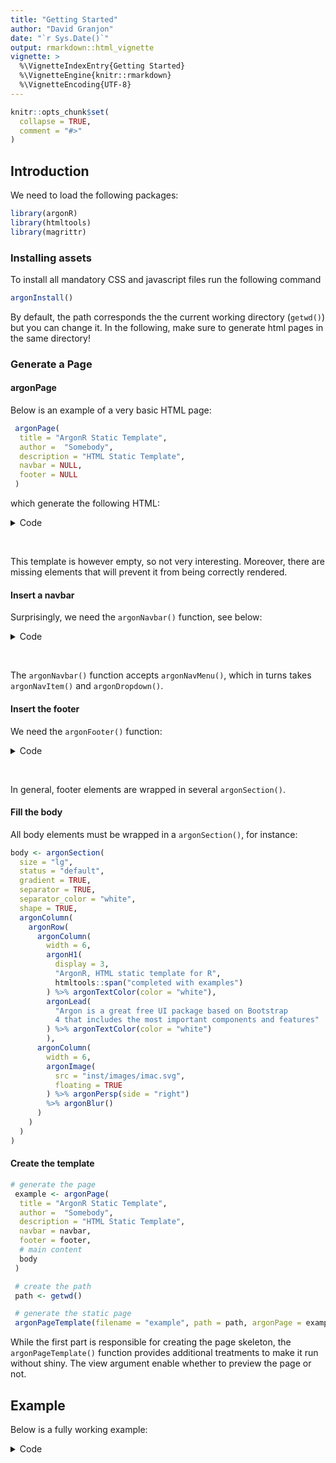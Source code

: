 ```yaml
---
title: "Getting Started"
author: "David Granjon"
date: "`r Sys.Date()`"
output: rmarkdown::html_vignette
vignette: >
  %\VignetteIndexEntry{Getting Started}
  %\VignetteEngine{knitr::rmarkdown}
  %\VignetteEncoding{UTF-8}
---
```


```r
knitr::opts_chunk$set(
  collapse = TRUE,
  comment = "#>"
)
```


## Introduction

We need to load the following packages:

```r
library(argonR)
library(htmltools)
library(magrittr)
```

### Installing assets

To install all mandatory CSS and javascript files run the following command

```r
argonInstall()
```

By default, the path corresponds the the current working directory (`getwd()`) but you 
can change it. In the following, make sure to generate html pages in the same directory!

### Generate a Page

#### argonPage

Below is an example of a very basic HTML page:

```r
 argonPage(
  title = "ArgonR Static Template",
  author =  "Somebody",
  description = "HTML Static Template",
  navbar = NULL,
  footer = NULL
 )
```

which generate the following HTML:

<details>
<summary>Code</summary>
```html
<html>
  <meta charset="utf-8"/>
  <meta name="viewport" content="width=device-width, initial-scale=1, shrink-to-fit=no"/>
  <meta name="description" content="HTML Static Template"/>
  <meta name="author" content="Somebody"/>
  <title>ArgonR Static Template</title>
  <link href="inst/assets/img/brand/favicon.png" rel="icon" type="image/png"/>
  <link href="https://fonts.googleapis.com/css?family=Open+Sans:300,400,600,700" rel="stylesheet"/>
  <link href="inst/assets/vendor/nucleo/css/nucleo.css" rel="stylesheet"/>
  <link href="inst/assets/vendor/font-awesome/css/font-awesome.min.css" rel="stylesheet"/>
  <link type="text/css" href="inst/assets/css/argon.min.css" rel="stylesheet"/>
  <body>
    <header class="header-global"></header>
    <main></main>
    <script src="inst/assets/vendor/jquery/jquery.min.js"></script>
    <script src="inst/assets/vendor/popper/popper.min.js"></script>
    <script src="inst/assets/vendor/bootstrap/bootstrap.min.js"></script>
    <script src="inst/assets/vendor/headroom/headroom.min.js"></script>
    <script src="inst/assets/vendor/onscreen/onscreen.min.js"></script>
    <script src="inst/assets/js/argon.min.js"></script>
  </body>
</html>
```
</details>
<br>

This template is however empty, so not very interesting. Moreover, there
are missing elements that will prevent it from being correctly rendered. 

#### Insert a navbar

Surprisingly, we need the `argonNavbar()` function, see below:

<details>
<summary>Code</summary>
```r
navbar <- argonNavbar(
  id = "main-navbar",
  src = "https://demos.creative-tim.com/argon-design-system/assets/img/brand/white.png",
  # left menu
  argonNavMenu(
    argonDropdown(
      name = "Components",
      size = "lg",
      argonDropdownItem(
        name = "Getting Started",
        description = "Blabla",
        src = "",
        icon = "spaceship",
        status = "primary"
      ),
      argonDropdownItem(
        name = "Foundation",
        description = "Blabla",
        src = "",
        icon = "palette",
        status = "warning"
      ),
      argonDropdownItem(
        name = "Components",
        description = "Blabla",
        src = "",
        icon = "ui-04",
        status = "success"
      )
    )
  ),
  # right menu
  argonNavMenu(
    side = "right",
    argonNavItem(
      name = "facebook",
      src = "https://www.facebook.com",
      icon = "facebook-square",
      tooltip = "Like us on Facebook"
    ),
    argonNavItem(
      name = "instagram",
      src = "https://www.instagram.com",
      icon = "instagram",
      tooltip = "Follow us on Instagram"
    ),
    argonNavItem(
      name = "twitter",
      src = "https://www.twitter.com",
      icon = "twitter-square",
      tooltip = "Follow us on Twitter"
    ),
    argonNavItem(
      name = "github",
      src = "https://www.github.com",
      icon = "github",
      tooltip = "Star us on Github"
    )
  )
 )
```
</details>
<br>

The `argonNavbar()` function accepts `argonNavMenu()`, which in turns takes
`argonNavItem()` and `argonDropdown()`.


#### Insert the footer

We need the `argonFooter()` function:

<details>
<summary>Code</summary>
```r
footer <- argonFooter(
  has_card = FALSE,
  argonContainer(
    size = "lg",
    argonRow(
      argonColumn(
        width = 6,
        argonIconWrapper(
          iconTag = argonIcon("atom"),
          size = "lg",
          status = "success",
          shadow = TRUE,
          hover_shadow = TRUE
        ),
        argonH1(
          display = 3,
          "Insert anything in the footer"
        ),
        argonLead(
          "The Arctic Ocean freezes every winter and much of 
          the sea-ice then thaws every summer, and that process 
          will continue whatever"
        )
        ),
      argonColumn(
        width = 6,
        argonCarousel(
          width = 12,
          id = "carousel2",
          argonCarouselItem(
            src = "http://www.72pxdesigns.com/wp-content/uploads/2017/06/preview-814162.png",
            active = TRUE
          ),
          argonCarouselItem(
            src = "http://www.72pxdesigns.com/wp-content/uploads/2017/06/preview-814162.png",
            active = FALSE
          )
        )
      )
    )
  )
 )
```
</details>
<br>

In general, footer elements are wrapped in several `argonSection()`. 

#### Fill the body

All body elements must be wrapped in a `argonSection()`, for instance:

```r
body <- argonSection(
  size = "lg",
  status = "default",
  gradient = TRUE,
  separator = TRUE,
  separator_color = "white",
  shape = TRUE,
  argonColumn(
    argonRow(
      argonColumn(
        width = 6,
        argonH1(
          display = 3, 
          "ArgonR, HTML static template for R", 
          htmltools::span("completed with examples")
        ) %>% argonTextColor(color = "white"),
        argonLead(
          "Argon is a great free UI package based on Bootstrap 
          4 that includes the most important components and features"
        ) %>% argonTextColor(color = "white")
        ),
      argonColumn(
        width = 6,
        argonImage(
          src = "inst/images/imac.svg",
          floating = TRUE
        ) %>% argonPersp(side = "right")
        %>% argonBlur()
      )
    )
  )
)
```

#### Create the template

```r
# generate the page
 example <- argonPage(
  title = "ArgonR Static Template",
  author =  "Somebody",
  description = "HTML Static Template",
  navbar = navbar,
  footer = footer,
  # main content
  body
 )

 # create the path
 path <- getwd()

 # generate the static page
 argonPageTemplate(filename = "example", path = path, argonPage = example)
```

While the first part is responsible for creating the page skeleton, 
the `argonPageTemplate()` function provides additional treatments 
to make it run without shiny. The view argument enable whether 
to preview the page or not.

## Example

Below is a fully working example:

<details>
<summary>Code</summary>
```r
# This examples show how to create a simple static html page using argonR
library(argonR)
library(htmltools)
library(magrittr)

tabText1 <- "Raw denim you probably haven't heard of them jean shorts Austin. 
            Nesciunt tofu stumptown aliqua, retro synth master cleanse. Mustache 
cliche tempor, williamsburg carles vegan helvetica. Reprehenderit 
butcher retro keffiyeh dreamcatcher synth. Raw denim you probably 
haven't heard of them jean shorts Austin. Nesciunt tofu stumptown 
aliqua, retro synth master cleanse"

tabText2 <- "Cosby sweater eu banh mi, qui irure terry richardson ex squid. 
Aliquip placeat salvia cillum iphone. Seitan aliquip quis cardigan 
american apparel, butcher voluptate nisi qui."

tabText3 <- "Raw denim you probably haven't heard of them jean shorts Austin. 
Nesciunt tofu stumptown aliqua, retro synth master cleanse. 
Mustache cliche tempor, williamsburg carles vegan helvetica. 
Reprehenderit butcher retro keffiyeh dreamcatcher synth"

example <- argonPage(
  title = "ArgonR Static Template",
  author =  "Divad Nojnarg",
  description = "HTML Static Template",
  navbar = argonNavbar(
    id = "main-navbar",
    src = "https://demos.creative-tim.com/argon-design-system/assets/img/brand/white.png",
    # left menu
    argonNavMenu(
      argonDropdown(
        name = "Components",
        size = "lg",
        argonDropdownItem(
          name = "Getting Started",
          description = "BlaBlaBlaBlaBlaBlaBlaBlaBlaBlaBlaBlaBlaBlaBlaBlaBlaBla",
          src = "test.html",
          icon = "spaceship",
          status = "primary"
        ),
        argonDropdownItem(
          name = "Foundation",
          description = "BlaBlaBlaBlaBlaBlaBlaBlaBlaBlaBlaBlaBlaBlaBlaBlaBlaBla",
          src = "",
          icon = "palette",
          status = "warning"
        ),
        argonDropdownItem(
          name = "Components",
          description = "BlaBlaBlaBlaBlaBlaBlaBlaBlaBlaBlaBlaBlaBlaBlaBlaBlaBla",
          src = "",
          icon = "ui-04",
          status = "success"
        )
      )
    ),
    # right menu
    argonNavMenu(
      side = "right",
      argonNavItem(
        name = "facebook",
        src = "https://www.facebook.com",
        icon = "facebook-square",
        tooltip = "Like us on Facebook"
      ),
      argonNavItem(
        name = "instagram",
        src = "https://www.instagram.com",
        icon = "instagram",
        tooltip = "Follow us on Instagram"
      ),
      argonNavItem(
        name = "twitter",
        src = "https://www.twitter.com",
        icon = "twitter-square",
        tooltip = "Follow us on Twitter"
      ),
      argonNavItem(
        name = "github",
        src = "https://www.github.com",
        icon = "github",
        tooltip = "Star us on Github"
      )
    )
  ),
  footer = argonFooter(
    has_card = FALSE,
    #status = "info",
    #gradient = TRUE,
    argonContainer(
      size = "lg",
      argonRow(
        argonColumn(
          width = 6,
          argonIconWrapper(
            iconTag = argonIcon("atom"),
            size = "lg",
            status = "success",
            shadow = TRUE,
            hover_shadow = TRUE
          ),
          argonH1(
            display = 3,
            "Insert anything in the footer"
          ),
          argonLead(
            "The Arctic Ocean freezes every winter and much of 
            the sea-ice then thaws every summer, and that process 
            will continue whatever"
          )
        ),
        argonColumn(
          width = 6,
          argonCarousel(
            width = 12,
            id = "carousel2",
            argonCarouselItem(
              src = "https://demos.creative-tim.com/argon-design-system/assets/img/theme/img-1-1200x1000.jpg",
              active = TRUE
            ),
            argonCarouselItem(
              src = "https://demos.creative-tim.com/argon-design-system/assets/img/theme/img-2-1200x1000.jpg",
              active = FALSE
            )
          ) %>% argonPersp(side = "right")
        )
      )
    )
  ) %>% argonMargin(orientation = "t", value = 20),
  # main content
  argonSection(
    size = "lg",
    status = "default",
    gradient = TRUE,
    separator = TRUE,
    separator_color = "white",
    shape = TRUE,
    argonColumn(
      argonRow(
        argonColumn(
          width = 6,
          argonH1(
            display = 3, 
            "ArgonR, HTML static template for R", 
            htmltools::span("completed with examples")
          ) %>% argonTextColor(color = "white"),
          argonLead(
            "Argon is a great free UI package based on Bootstrap 
            4 that includes the most important components and features"
          ) %>% argonTextColor(color = "white")
        ),
        argonColumn(
          width = 6,
          argonImage(
            src = "inst/images/imac.svg",
            floating = TRUE
          ) %>% argonPersp(side = "right")
          %>% argonBlur()
        )
      )
    ) %>% argonPadding(orientation = "x", value = 0)
  ),
  argonSection(
    size = "lg",
    status = NULL,
    gradient = FALSE,
    separator = FALSE,
    separator_color = NULL,
    shape = FALSE,
    argonRow(
      argonColumn(
        width = 4,
        argonCard(
          status = "primary",
          width = 12,
          title = "Card 1",
          hover_lift = TRUE,
          shadow = TRUE,
          icon = "check-bold",
          src = "#",
          "Argon is a great free UI package based on Bootstrap 4 
          that includes the most important components and features."
        ) %>% argonTooltip(position = "left", title = "I am a nice card")
      ),
      argonColumn(
        width = 4,
        argonCard(
          status = "success",
          width = 12,
          title = "Card 2",
          hover_lift = TRUE,
          shadow = TRUE,
          icon = "istanbul",
          src = "#",
          "Argon is a great free UI package based on Bootstrap 4 
          that includes the most important components and features"
        ) %>% argonTooltip(position = "top", title = "I am a nice card")
      ),
      argonColumn(
        width = 4,
        argonCard(
          status = "warning",
          width = 12,
          title = "Card 3",
          hover_lift = TRUE,
          shadow = TRUE,
          icon = "planet",
          src = "#",
          "Argon is a great free UI package based on Bootstrap 4 
          that includes the most important components and features"
        ) %>% argonTooltip(position = "bottom", title = "I am a nice card")
      )
    ),
    
    # badges
    argonH1(display = 3, "ArgonR elements") %>% argonPadding(orientation = "t", value = 5),
    argonLead("Badges") %>% argonMuted(),
    argonRow(
      argonColumn(
        width = 3,
        argonBadge(
          text = "My badge",
          src = "https://www.google.com",
          pill = TRUE,
          status = "danger"
        )
      ),
      argonColumn(
        width = 3,
        argonBadge(
          text = "My badge",
          src = "https://www.google.com",
          pill = TRUE,
          status = "primary"
        )
      ),
      argonColumn(
        width = 3,
        argonBadge(
          text = "My badge",
          pill = TRUE,
          status = "warning"
        )
      ),
      argonColumn(
        width = 3,
        argonBadge(
          text = "My badge",
          src = "https://www.google.com",
          pill = FALSE,
          status = "success"
        )
      )
    ),
    
    # progress
    argonLead("Progress") %>% argonMuted(),
    argonRow(
      argonColumn(
        width = 4,
        argonProgress(value = 10, status = "danger", text = "Custom Text")
      ),
      argonColumn(
        width = 4,
        argonProgress(value = 40, status = "info", text = NULL)
      ),
      argonColumn(
        width = 4,
        argonProgress(value = 90, status = "warning", text = argonIcon("atom"))
      )
    ),
    
    # alerts
    argonLead("Alerts") %>% argonMuted(),
    argonRow(
      argonColumn(
        width = 4,
        argonAlert(
          icon = "basket",
          status = "danger",
          "This is an alert",
          closable = TRUE
        )
      ),
      argonColumn(
        width = 4,
        argonAlert(
          icon = "ui-02",
          status = "success",
          "This is an alert",
          closable = TRUE
        )
      ),
      argonColumn(
        width = 4,
        argonAlert(
          icon = "ui-03",
          status = "info",
          "This is an alert",
          closable = TRUE
        )
      )
    ),
    
    # tabs
    argonLead("Tabs") %>% argonMuted(),
    argonRow(
      argonTabSet(
        id = "tab-1",
        card_wrapper = TRUE,
        horizontal = TRUE,
        circle = FALSE,
        size = "sm",
        width = 6,
        iconList = list("cloud-upload-96", "bell-55", "calendar-grid-58"),
        argonTab(
          tabName = "Tab 1",
          active = FALSE,
          tabText1
        ),
        argonTab(
          tabName = "Tab 2",
          active = TRUE,
          tabText2
        ),
        argonTab(
          tabName = "Tab 3",
          active = FALSE,
          tabText3
        )
      ),
      argonTabSet(
        id = "tab-2",
        card_wrapper = TRUE,
        horizontal = FALSE,
        circle = TRUE,
        size = "sm",
        argonTab(
          tabName = "Tab 4",
          active = FALSE,
          tabText1
        ),
        argonTab(
          tabName = "Tab 5",
          active = TRUE,
          tabText2
        ),
        argonTab(
          tabName = "Tab 6",
          active = FALSE,
          tabText3
        )
      )
    )
  ) %>% argonMargin(orientation = "t", value = -200)
  %>% argonPadding(orientation = "t", value = 0),
  argonSection(
    size = "lg",
    status = "warning",
    gradient = TRUE,
    separator = TRUE,
    separator_color = "white",
    shape = FALSE,
    argonContainer(
      size = "lg",
      argonRow(
        argonColumn(
          width = 6,
          argonH1(
            display = 3, 
            "Load modals", 
            htmltools::span("by clicking on buttons")
          ) %>% argonTextColor(color = "white"),
          argonButton(
            name = "Click me!",
            status = "danger",
            icon = "atom",
            size = "lg",
            toggle_modal = TRUE,
            modal_id = "modal1"
          )
        ),
        argonColumn(
          width = 6,
          argonModal(
            id = "modal1",
            title = "This is a modal",
            status = "danger",
            gradient = TRUE,
            "YOU SHOULD READ THIS!",
            br(),
            "A small river named Duden flows by their place and supplies it with the necessary regelialia."
          ),
          argonImage(
            floating = TRUE,
            src = "https://demos.creative-tim.com/argon-design-system/assets/img/ill/ill-2.svg",
            hover_lift = TRUE
          ) %>% argonTooltip(position = "right", title = "I am a nice floating image") 
          %>% argonBlur(text = "Hi There!", text_color = "white")
        )
      ) %>% argonPadding(orientation = "y", value = 5),
      argonPagination(
        size = "lg",
        align = "center",
        argonPaginationItem(
          name = 1,
          src = "test.html"
        ),
        argonPaginationItem(
          name = 2,
          src = "https://www.google.com"
        )
      )
    )
  ),
  argonSection(
    size = "lg",
    status = "white",
    argonRow(
      argonIconWrapper(
        iconTag = argonIcon("atom"),
        size = "lg",
        status = "danger",
        shadow = TRUE,
        hover_shadow = TRUE
      ),
      argonH1(display = 3, "ArgonR social") %>% argonPadding(orientation = "l", value = 5)
    ),
    argonRow(
      argonColumn(
        width = 3,
        argonUser(
          title = "Ryan Tompson",
          subtitle = "Web Developer",
          src = "https://demos.creative-tim.com/argon-design-system/assets/img/theme/team-1-800x800.jpg"
        ) %>% argonBlur(text = "Ryan Tompson", text_color = "default")
      ),
      argonColumn(
        width = 3,
        argonUser(
          title = "Romina Hadid",
          subtitle = "Marketing Strategist",
          src = "https://demos.creative-tim.com/argon-design-system/assets/img/theme/team-2-800x800.jpg"
        ) %>% argonBlur(text = "Romina Hadid", text_color = "default")
      ),
      argonColumn(
        width = 3,
        argonUser(
          title = "Alexander Smith",
          subtitle = "UI/UX Designer",
          src = "https://demos.creative-tim.com/argon-design-system/assets/img/theme/team-3-800x800.jpg"
        ) %>% argonBlur(text = "Alexander Smith", text_color = "default")
      ),
      argonColumn(
        width = 3,
        argonUser(
          title = "John Doe",
          subtitle = "Founder and CEO",
          src = "https://demos.creative-tim.com/argon-design-system/assets/img/theme/team-4-800x800.jpg"
        ) %>% argonBlur(text = "John Doe", text_color = "default")
      )
    )
    # br(), br(),
    # argonContainer(
    #   argonProfile(
    #     title = "John",
    #     subtitle = "Japan, Kagoshima",
    #     src = "https://image.flaticon.com/icons/svg/1006/1006540.svg",
    #     url = "https://www.google.com",
    #     url_1 = "https://www.google.com",
    #     url_2 = "https://www.google.com",
    #     stats = argonProfileStats(
    #       argonProfileStat(
    #         value = 22,
    #         description = "Friends"
    #       ),
    #       argonProfileStat(
    #         value = 10,
    #         description = "Photos"
    #       ),
    #       argonProfileStat(
    #         value = 89,
    #         description = "Comments"
    #       )
    #     ),
    #     "An artist of considerable range, Ryan — 
    #     the name taken by Melbourne-raised, 
    #     Brooklyn-based Nick Murphy — writes, 
    #     performs and records all of his own music, 
    #     giving it a warm, intimate feel with a solid 
    #     groove structure. An artist of considerable 
    #     range."
    #   )
    # )
  ),
  argonSection(
    size = "lg",
    status = "default",
    cascade = TRUE,
    
    argonH1(display = 3, "ArgonR Cascade Effect") %>% 
      argonPadding(orientation = "l", value = 5) %>%
      argonPadding(orientation = "b", value = 5) %>%
      argonTextColor(color = "white"),
    
    argonCascade(
      argonCascadeItem(name = "diamond", src = "https://www.google.com"),
      argonCascadeItem(name = "album-2", size = "sm"),
      argonCascadeItem(name = "app", size = "sm"),
      argonCascadeItem(name = "atom", size = "sm"),
      argonCascadeItem(name = "bag-17", src = "https://www.google.com"),
      argonCascadeItem(name = "bell-55"),
      argonCascadeItem(name = "credit-card"),
      argonCascadeItem(name = "briefcase-24", size = "sm", "https://www.google.com"),
      argonCascadeItem(name = "building", size = "sm"),
      argonCascadeItem(name = "button-play", size = "sm"),
      argonCascadeItem(name = "calendar-grid-58"),
      argonCascadeItem(name = "camera-compact"),
      argonCascadeItem(name = "chart-bar-32")
    )
  )
)

argonPageTemplate(filename = "example", path = getwd(), example)
```
</details>
<br>